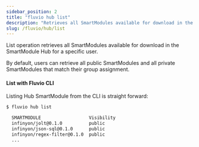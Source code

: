 ```yaml
---
sidebar_position: 2
title: "fluvio hub list"
description: "Retrieves all SmartModules available for download in the Hub for a specific user"
slug: /fluvio/hub/list
---
```


List operation retrieves all SmartModules available for download in the SmartModule Hub for a specific user.

By default, users can retrieve all public SmartModules and all private SmartModules that match their group assignment.

#### List with Fluvio CLI

Listing Hub SmartModule from the CLI is straight forward:

```bash copy="fl"
$ fluvio hub list

  SMARTMODULE                  Visibility
  infinyon/jolt@0.1.0          public
  infinyon/json-sql@0.1.0      public
  infinyon/regex-filter@0.1.0  public
  ...
```

[`InfinyOn Cloud`]: https://infinyon.cloud/
[ Download Fluvio CLI ]: /cli
[Provision InfinyOn Cloud Account]: https://infinyon.cloud/
[`Download`]: /hub/download
